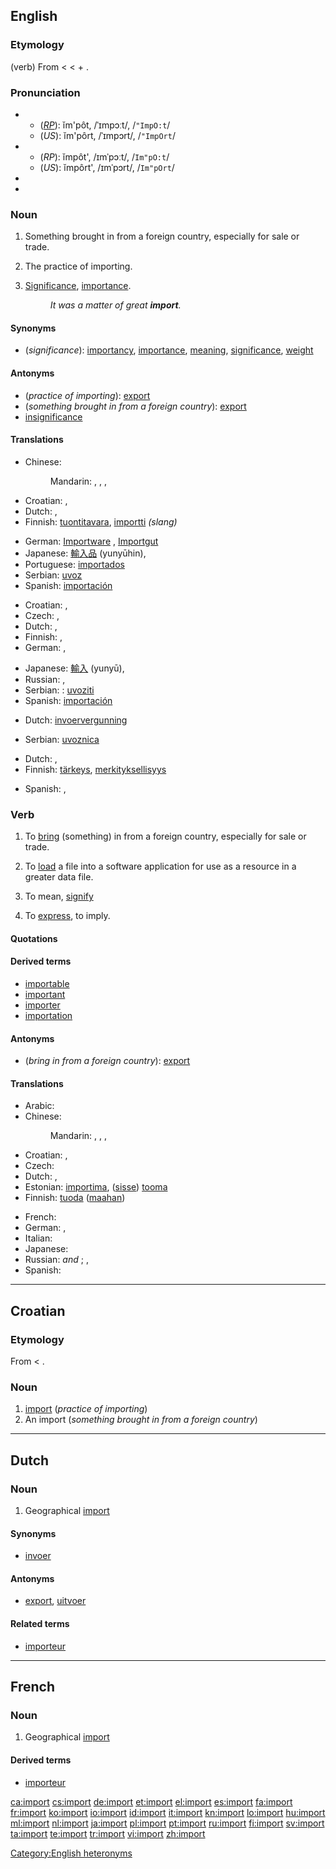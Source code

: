 {{wikipedia|Import (disambiguation)}}
{{also|Import}}
==English==

===Etymology===
(verb) From {{etyl|enm}} {{term|importen|lang=enm}} < {{etyl|la}} {{term|importo|importō|lang=la|I bring in from abroad, import}} < {{term|in||in, at, on; into|lang=la}} + {{term|porto|portō|I carry, bear; convey|lang=la}}.

===Pronunciation===
* {{a|noun}}
** (''[[RP]]''): ĭm'pôt, /ˈɪmpɔːt/, /<tt>"ImpO:t</tt>/
** (''US''): ĭm'pôrt, /ˈɪmpɔrt/, /<tt>"ImpOrt</tt>/
* {{a|verb}}
** (''RP''): ĭmpôt', /ɪmˈpɔːt/, /<tt>Im"pO:t</tt>/
** (''US''): ĭmpôrt', /ɪmˈpɔrt/, /<tt>Im"pOrt</tt>/
* {{audio|En-us-import.ogg|Audio (US)}}
* {{rhymes|ɔː(r)t}}

===Noun===
{{wikipedia}}
{{en-noun|s|-}}

# {{countable}} Something brought in from a foreign country, especially for sale or trade.
# {{uncountable}} The practice of importing.
# {{uncountable}} [[significance|Significance]], [[importance]].
#: ''It was a matter of great '''import'''.''

====Synonyms====
* (''significance''): [[importancy]], [[importance]], [[meaning]], [[significance]], [[weight]]

====Antonyms====
* (''practice of importing''): [[export]]
* (''something brought in from a foreign country''): [[export]]
* [[insignificance]]

====Translations====
{{trans-top|something brought in from a foreign country}}
* Chinese:
*: Mandarin: {{t|zh|進口|sc=Hani}},  {{t|zh|进口|tr=jìnkǒu|sc=Hani}},  {{t|zh|輸入|sc=Hani}},  {{t|zh|输入|tr=shūrù|sc=Hani}}
* Croatian: {{t-|hr|import|m}}, {{t|hr|uvoz|m}}
* Dutch: {{t+|nl|import}}, {{t-|nl|invoer}}
* Finnish: [[tuontitavara]], [[importti]] ''(slang)''
{{trans-mid}}
* German: [[Importware]] {{f}}, [[Importgut]] {{n}}
* Japanese: [[輸入品]] (yunyūhin),  {{t|ja|輸入品|tr=ゆにゅうひん, yunyūhin|sc=Jpan}}
* Portuguese: [[importados]] {{m|p}}
* Serbian: [[uvoz]]
* Spanish: [[importación]] {{f}}
{{trans-bottom}}

{{trans-top|practice of importing}}
* Croatian: {{t-|hr|import|m}}, {{t|hr|uvoz|m}}
* Czech: {{t+|cs|dovoz|m}}, {{t+|cs|import|m}}
* Dutch: {{t+|nl|import}}, {{t-|nl|invoer}}
* Finnish: {{t-|fi|tuonti}}, {{t-|fi|maahantuonti}}
* German: {{t+|de|Import|m}}, {{t+|de|Einfuhr|f}}
{{trans-mid}}
* Japanese: [[輸入]] (yunyū),  {{t|ja|輸入|tr=ゆにゅう, yunyū|sc=Jpan}}
* Russian: {{t|ru|импорт|m|tr=ímport}}, {{t+|ru|ввоз|m|tr=vvoz}}
* Serbian: : [[uvoziti]]
* Spanish: [[importación]] {{f}}
{{trans-bottom}}

{{trans-top|licence for import}}
* Dutch: [[invoervergunning]]
{{trans-mid}}
* Serbian: [[uvoznica]]
{{trans-bottom}}

{{trans-top|significance, importance}}
* Dutch: {{t+|nl|belang|n}}, {{t+|nl|gewicht|n}}
* Finnish: [[tärkeys]], [[merkityksellisyys]]
{{trans-mid}}
* Spanish: {{t-|es|importancia|f}}, {{t+|es|significado|m}}
{{trans-bottom}}

===Verb===
{{en-verb}}

# {{transitive}} To [[bring]] (something) in from a foreign country, especially for sale or trade.
# {{transitive}} To [[load]] a file into a software application for use as a resource in a greater data file.
# {{transitive}} To mean, [[signify]]
# {{transitive}} {{archaic}} To [[express]], to imply.

====Quotations====
{{seeCites}}

====Derived terms====
* [[importable]]
* [[important]]
* [[importer]]
* [[importation]]

====Antonyms====
* (''bring in from a foreign country''): [[export]]

====Translations====
{{trans-top|to bring in from a foreign country}}
* Arabic: {{t|ar|استورد|tr=istawrada|sc=Arab}}
* Chinese:
*: Mandarin: {{t|zh|進口|sc=Hani}},  {{t|zh|进口|tr=jìnkǒu|sc=Hani}},  {{t|zh|輸入|sc=Hani}},  {{t|zh|输入|tr=shūrù|sc=Hani}}
* Croatian: {{t-|hr|uvesti|alt=ùvesti}} {{pf}}, {{t-|hr|uvoziti|alt=uvòziti}} {{impf}}
* Czech: {{t-|cs|dovézt}}
* Dutch: {{t+|nl|invoeren}}, {{t-|nl|importeren}}
* Estonian: [[importima]], ([[sisse]]) [[tooma]]
* Finnish: [[tuoda]] ([[maa|maahan]])
{{trans-mid}}
* French: {{t+|fr|importer}}
* German: {{t+|de|importieren}}, {{t+|de|einführen}}
* Italian: {{t+|it|importare}}
* Japanese: {{t|ja|輸入する|tr=ゆにゅうする, yunyū-suru|sc=Jpan}}
* Russian: {{t|ru|импортировать|tr=importírovat'}} {{impf}} ''and'' {{pf}}; {{t|ru|ввозить|tr=vvozít'}} {{impf}}, {{t|ru|ввезти|tr=vv'eztí}} {{pf}}
* Spanish: {{t+|es|importar}}
{{trans-bottom}}

[[Category:English heteronyms]]

----

==Croatian==

===Etymology===
From {{etyl|en|hr}} {{term|export}} < {{etyl|la|hr}} {{term|importare|lang=la}}.

===Noun===
{{hr-noun|m}}

# [[#English|import]] (''practice of importing'')
# An import (''something brought in from a foreign country'')

----

==Dutch==

===Noun===
{{nl-noun}}

# Geographical [[#English|import]]

====Synonyms====
* [[invoer]]

====Antonyms====
* [[export]], [[uitvoer]]

====Related terms====
* [[importeur]] {{m}}

----

==French==

===Noun===
{{fr-noun|m}}

# Geographical [[#English|import]]

====Derived terms====
* [[importeur]] {{m}}

[[ca:import]]
[[cs:import]]
[[de:import]]
[[et:import]]
[[el:import]]
[[es:import]]
[[fa:import]]
[[fr:import]]
[[ko:import]]
[[io:import]]
[[id:import]]
[[it:import]]
[[kn:import]]
[[lo:import]]
[[hu:import]]
[[ml:import]]
[[nl:import]]
[[ja:import]]
[[pl:import]]
[[pt:import]]
[[ru:import]]
[[fi:import]]
[[sv:import]]
[[ta:import]]
[[te:import]]
[[tr:import]]
[[vi:import]]
[[zh:import]]